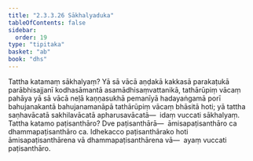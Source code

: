 ```yaml
---
title: "2.3.3.26 Sākhalyaduka"
tableOfContents: false
sidebar:
  order: 19
type: "tipitaka"
basket: "ab"
book: "dhs"
---
```



<DynamicBreadcrumb />

<Division number="1350" book="dhs">

<Paragraph number="2055" book="dhs">
Tattha katamaṃ sākhalyaṃ? Yā sā vācā aṇḍakā kakkasā parakaṭukā parābhisajjanī kodhasāmantā asamādhisaṃvattanikā, tathārūpiṃ vācaṃ pahāya yā sā vācā neḷā kaṇṇasukhā pemanīyā hadayaṅgamā porī bahujanakantā bahujanamanāpā tathārūpiṃ vācaṃ bhāsitā hoti; yā tattha saṇhavācatā sakhilavācatā apharusavācatā—  idaṃ vuccati sākhalyaṃ.
</Paragraph>

</Division>
<Division number="1351" book="dhs">

<Paragraph number="2056" book="dhs">
Tattha katamo paṭisanthāro? Dve paṭisanthārā—  āmisapaṭisanthāro ca dhammapaṭisanthāro ca. Idhekacco paṭisanthārako hoti āmisapaṭisanthārena vā dhammapaṭisanthārena vā—  ayaṃ vuccati paṭisanthāro.
</Paragraph>
</Division>